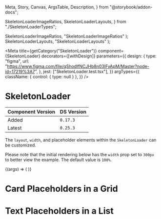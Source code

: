   Meta,
  Story,
  Canvas,
  ArgsTable,
  Description,
} from "@storybook/addon-docs";

  SkeletonLoaderImageRatios,
  SkeletonLoaderLayouts,
} from "./SkeletonLoaderTypes";

  SkeletonLoaderImageRatios,
  "SkeletonLoaderImageRatios"
);
  SkeletonLoaderLayouts,
  "SkeletonLoaderLayouts"
);

<Meta
  title={getCategory("SkeletonLoader")}
  component={SkeletonLoader}
  decorators={[withDesign]}
  parameters={{
    design: {
      type: "figma",
      url:
        "https://www.figma.com/file/qShodlfNCJHb8n03IFyApM/Master?node-id=17219%3A7",
    },
    jest: ["SkeletonLoader.test.tsx"],
  }}
  argTypes={{
    className: { control: { type: null } },
  }}
/>

# SkeletonLoader

| Component Version | DS Version |
| ----------------- | ---------- |
| Added             | `0.17.3`   |
| Latest            | `0.25.3`   |

<Description of={SkeletonLoader} />

The `layout`, `width`, and placeholder elements within the `SkeletonLoader` can
be customized.

Please note that the initial rendering below has the `width` prop set to `300px`
to better view the example. The default value is `100%`.

<Canvas withToolbar>
  <Story
    name="Basic with Controls"
    args={{
      imageAspectRatio: "SkeletonLoaderImageRatios.Square",
      layout: "SkeletonLoaderLayouts.Column",
      width: "300px",
    }}
    argTypes={{
      contentSize: { table: { defaultValue: { summary: "3" } } },
      headingSize: { table: { defaultValue: { summary: "1" } } },
      imageAspectRatio: {
        control: {
          type: "select",
        },
        table: {
          defaultValue: { summary: "SkeletonLoaderImageRatios.Square" },
        },
        options: imageRatiosEnumValues.options,
      },
      layout: {
        table: {
          defaultValue: { summary: "SkeletonLoaderLayouts.Column" },
        },
        options: layoutsEnumValues.options,
      },
      showButton: { table: { defaultValue: { summary: "false" } } },
      showContent: { table: { defaultValue: { summary: "true" } } },
      showHeading: { table: { defaultValue: { summary: "true" } } },
      showImage: { table: { defaultValue: { summary: "true" } } },
    }}
  >
    {(args) => (
      <SkeletonLoader
        {...args}
        imageAspectRatio={imageRatiosEnumValues.getValue(args.imageAspectRatio)}
        layout={layoutsEnumValues.getValue(args.layout)}
      />
    )}
  </Story>
</Canvas>

<ArgsTable story="Basic with Controls" />

# Card Placeholders in a Grid

<Canvas>
  <Story name="Placeholders in a Grid">
    <SimpleGrid columns={3}>
      <SkeletonLoader
        imageAspectRatio={SkeletonLoaderImageRatios.Landscape}
        border
      />
      <SkeletonLoader
        imageAspectRatio={SkeletonLoaderImageRatios.Landscape}
        border
      />
      <SkeletonLoader
        imageAspectRatio={SkeletonLoaderImageRatios.Landscape}
        border
      />
      <SkeletonLoader
        imageAspectRatio={SkeletonLoaderImageRatios.Landscape}
        border
      />
      <SkeletonLoader
        imageAspectRatio={SkeletonLoaderImageRatios.Landscape}
        border
      />
      <SkeletonLoader
        imageAspectRatio={SkeletonLoaderImageRatios.Landscape}
        border
      />
    </SimpleGrid>
  </Story>
</Canvas>

# Text Placeholders in a List

<Canvas>
  <Story name="Placeholders in a List">
    <SimpleGrid columns={1}>
      <SkeletonLoader layout={SkeletonLoaderLayouts.Row} showImage={false} />
      <SkeletonLoader layout={SkeletonLoaderLayouts.Row} showImage={false} />
      <SkeletonLoader layout={SkeletonLoaderLayouts.Row} showImage={false} />
      <SkeletonLoader layout={SkeletonLoaderLayouts.Row} showImage={false} />
      <SkeletonLoader layout={SkeletonLoaderLayouts.Row} showImage={false} />
    </SimpleGrid>
  </Story>
</Canvas>

